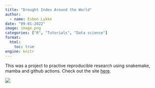 ```yaml
---
title: "Drought Index Around the World"
author:
  - name: Esben Lykke
date: "09-01-2022"
image: image.png
categories: ["R", "Tutorials", "Data science"]
format: 
  html:
    toc: true
engine: knitr
---
```


This was a project to practive reproducible research using snakemake, mamba and github actions.
Check out the site [here](https://esbenlykke.github.io/drought_index/). 

![](image.png)